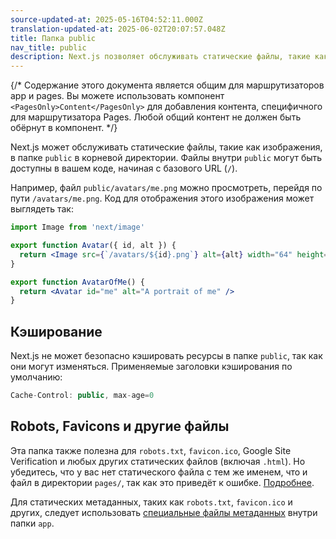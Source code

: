 ```yaml
---
source-updated-at: 2025-05-16T04:52:11.000Z
translation-updated-at: 2025-06-02T20:07:57.048Z
title: Папка public
nav_title: public
description: Next.js позволяет обслуживать статические файлы, такие как изображения, в директории public. Здесь вы можете узнать, как это работает.
---
```


{/* Содержание этого документа является общим для маршрутизаторов app и pages. Вы можете использовать компонент `<PagesOnly>Content</PagesOnly>` для добавления контента, специфичного для маршрутизатора Pages. Любой общий контент не должен быть обёрнут в компонент. */}

Next.js может обслуживать статические файлы, такие как изображения, в папке `public` в корневой директории. Файлы внутри `public` могут быть доступны в вашем коде, начиная с базового URL (`/`).

Например, файл `public/avatars/me.png` можно просмотреть, перейдя по пути `/avatars/me.png`. Код для отображения этого изображения может выглядеть так:

```jsx filename="avatar.js"
import Image from 'next/image'

export function Avatar({ id, alt }) {
  return <Image src={`/avatars/${id}.png`} alt={alt} width="64" height="64" />
}

export function AvatarOfMe() {
  return <Avatar id="me" alt="A portrait of me" />
}
```

## Кэширование

Next.js не может безопасно кэшировать ресурсы в папке `public`, так как они могут изменяться. Применяемые заголовки кэширования по умолчанию:

```jsx
Cache-Control: public, max-age=0
```

## Robots, Favicons и другие файлы

<PagesOnly>

Эта папка также полезна для `robots.txt`, `favicon.ico`, Google Site Verification и любых других статических файлов (включая `.html`). Но убедитесь, что у вас нет статического файла с тем же именем, что и файл в директории `pages/`, так как это приведёт к ошибке. [Подробнее](/docs/messages/conflicting-public-file-page).

</PagesOnly>

<AppOnly>

Для статических метаданных, таких как `robots.txt`, `favicon.ico` и других, следует использовать [специальные файлы метаданных](/docs/app/api-reference/file-conventions/metadata) внутри папки `app`.

</AppOnly>